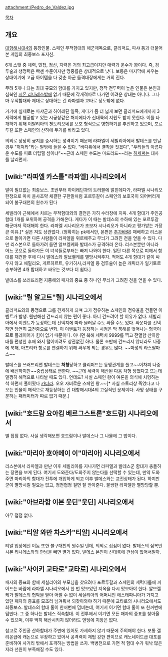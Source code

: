 attachment:/Pedro_de_Valdez.jpg

[[목차]]
== 개요 ==
[[대항해시대4]]의 등장인물. 스페인 무적함대의 해군제독으로, 클리퍼드, 파샤 등과 더불어 본 게임의 최종보스 포지션.

6개 스탯 중 체력, 민첩, 정신, 지력은 거의 최고급이지만 매력과 운수가 꽝이다. 즉, 검투술과 생명력은 빡센 수준이지만 명중률은 상대적으로 낮다. 보통은 마지막에 싸우는 상대이기에 고급 아이템을 다 갖춘 아군 돌격대장에게는 거의 진다.

무려 5개나 되는 최대 규모의 함대를 가지고 있지만, 정작 전투력이 높은 인물은 본인과 심복인 [[시몬 리나레스]]밖에 없기 때문에 각개격파로 나가면 어려운 상대는 아니다. 그나마 무적함대와 제대로 상대하는 건 라파엘과 교타로 정도밖에 없다.

거기에 실제로는 파샤군과 하이레딘 일족, 게다가 좀 더 넓게 보면 클리퍼드에게까지 3세력에게 협공받고 있는 시궁창같은 처지에다가 신대륙의 지원도 받지 못한다. 이를 타개하기 위해 이탈리아의 첸토리오네를 보호 형식으로 병합하기를 추진하고 있으며, 포르투갈 또한 스페인의 산하에 두기를 바라고 있다.

의외로 상당히 긍지를 중시하는 성격이기 때문에 라파엘이 세빌리아에서 발데스를 만날 경우 "꺼져라"라는 말밖에 들을 수 없다. "바다위에서 결착을 짓겠다", "우리들의 아름다운 수도를 피로 더럽힐 셈이냐"~~근데 스페인 수도는 마드리드~~라는 [[허세]]쩌는 대사를 날리면서.

== [wiki:"라파엘 카스톨"라파엘] 시나리오에서 ==
말이 필요없는 최종보스. 초반부터 하이레딘과의 트러블에 얽힌데다가, 라파엘 시나리오 한정으로 마치 을사조약 체결한 구한말처럼 포르투갈이 스페인의 보호국이 되어버리게 되어 불구대천의 원수가 된다

세빌리아 근해에서 치르는 무적함대와의 결전은 가히 수라장에 지옥. 4개 함대가 주인공 함대 1개를 포위하여 공격을 가해온다. 게다가 이 때는 발데스의 수하에 있는 포르투갈 해군마저 적대해야 한다. 라파엘 시나리오가 초보자 시나리오가 아니라고 평가받는 가장 큰 이유.[* 실은 져도 상관없다. (정확히는 pk에서만, 본편은 [[추가바람]]) 패배하고 리스본으로 돌아가면 다른 사람들이 라파엘을 위로해주고 무늬가 그려진 천을 얻을 수 있다. 다만 리스본으로 돌아가려 들면 알브켈케와 발데스가 공격하러 온다. 리스본뿐만 아니라 어느 곳으로 돌아가든 이 녀석들로부터는 빠져 나와야 한다. 일단 다른 쪽으로 피해서 함대를 재건한 후에 다시 발데스와 알브켈케를 멸망시켜주자. 적어도 4개 함대가 같이 싸우지 않고 에밀리오, 게르하르트, 유키히사,라파엘 등 검투술이 높은 캐릭터가 일기토로 승부하면 4개 함대하고 싸우는 것보다 더 쉽다.]

발데스를 쓰러뜨리면 지중해의 패자의 중표 중 하나인 무늬가 그려진 천을 얻을 수 있다. 

== [wiki:"릴 알고트"릴] 시나리오에서 ==
클리퍼드와의 동맹으로 그를 견제하게 되며 그가 점유하는 스페인의 점유율을 건들면 이벤트가 발생. 웬만해선 건드리지 않는 편이 좋다. 아니 건드려야 할 이유가 없다. 세빌리아에서 이벤트가 등장하는데 선택지에 따라 물러날 수도 싸울 수도 있다. 싸운다를 선택하면 당연히 교전중으로 변화. 이 이벤트가 등장하는 시점은 막 북해를 벗어나는 형국이므로 플레이어가 힘이 없기 때문이다. 아니면 북해 세력치 9999를 찍고 전열함 산하함대를 편성한 후에 와서 털어버려도 상관없긴 하다. 물론 초반에 건드리지 않더라도 나중에 북해, 아프리카 항로를 연결하기 위해 싸우게 되는 경우도 많다. ~~마성의 라스팔마스~~

발데스를 쓰러뜨리면 발데스는 '''처형'''당하고 클리퍼드는 동맹관계를 풀고~~어차피 나중에 배신하지만~~중립상태로 변한다. ~~근데 세력이 해산된 다음 처형 당했다고 뜨는데 멀쩡히 해적으로 나타날 때도 있다. 언데드? 사실 스페인 왕이 여론을 의식해 처형하는 척 하면서 풀어줬다 [[카더라]]. 오오 자비로운 스페인 왕.~~[* 사실 스토리상 죽었다고 나오는 인물이 해적으로 재등장하는 건 대항해시대4의 고질적인 문제이다. 사망 상태를 구분하는 패러미터가 따로 없기 때문.]

== [wiki:"호드람 요아킴 베르그스트론"호드람] 시나리오에서 ==
별 접점 없다. 사실 생각해보면 호드람이나 발데스나 그 나물에 그 밥이다.

== [wiki:"마리아 호아메이 이"마리아] 시나리오에서 ==
리스본에서 라파엘과 만난 이후 세빌리아를 지나가면 라파엘과 발데스군 함대가 충돌하는 장면을 보게 된다. 여기서 도와준다/도와주지 않는다를 선택할 수 있는데, 만약 도와주면 마리아의 함대가 전투에 개입하게 되고 이후 발데스와는 교전상태가 된다. 하지만 굳이 멸망시킬 필요는 없고, 정전협정 걸면 잘 받아준다. 불쌍한 라파엘만 멸망당할 뿐.

== [wiki:"아브라함 이븐 웃딘"웃딘] 시나리오에서 ==
아무 접점 없다.

== [wiki:"티알 와만 차스카"티알] 시나리오에서 ==
티알 입장에선 이놈 또한 불구대천의 원수일 텐데, 의외로 접점이 없다. 발데스의 심복인 시몬 리나레스와의 만남을 빼면 별거 없다. 발데스 본인이 신대륙에 관심이 없어서일까.

== [wiki:"사이키 교타로"교타로] 시나리오에서 ==
패자의 증표와 함께 세실리아의 부모님을 찾으려다 포르투갈과 스페인의 세력다툼에 끼어드는 바람에 라파엘 시나리오에서 한 번 맛보았던 지옥을 다시 맛보아야 한다. 알브켈케가 발데스의 협박을 받아 어쩔 수 없이 세실리아의 어머니인 에스테파니아가 가지고 있던 패자의 증표를 모조리 넘겨줘서 되찾아와야 하기 때문에 교타로의 시나리오에서도 최종보스. 발데스의 함대 둘이 한꺼번에 덤비는데, 여기서 이기면 함대 둘이 또 한꺼번에 덤빈다. 그 중 하나는 발데스 직속함대. 이 전투에서 이기면 모든 패자의 증표를 찾아올 수 있으며, 이후 딱히 해산시키지 않더라도 엔딩에 지장은 없다.

참고로 주인공 산하함대가 주변에 있어도 가세하지 않기 때문에 주의해야 한다. 보통 갤리온급에 캐논으로 무장하고 있어서 공격력이 제법 강한 편이므로 캐노네이드급 대포를 준비하여 사거리 밖에서 포격하는 방법을 쓰자. 백병전으로 가면 적 함대 수가 워낙 많은지라 선원이 부족해질 수도 있다.
